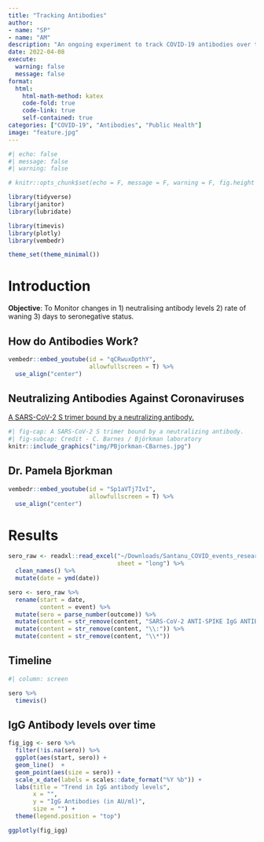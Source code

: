 ```yaml
---
title: "Tracking Antibodies"
author: 
- name: "SP"
- name: "AM"
description: "An ongoing experiment to track COVID-19 antibodies over time"
date: 2022-04-08
execute:
  warning: false
  message: false
format:
  html:
    html-math-method: katex
    code-fold: true
    code-link: true
    self-contained: true
categories: ["COVID-19", "Antibodies", "Public Health"]
image: "feature.jpg"
---
```


```r
#| echo: false
#| message: false
#| warning: false

# knitr::opts_chunk$set(echo = F, message = F, warning = F, fig.height = 6, fig.width = 9, fig.align = "centre")

library(tidyverse)
library(janitor)
library(lubridate)

library(timevis)
library(plotly)
library(vembedr)

theme_set(theme_minimal())

```

# Introduction

| **Objective**: To Monitor changes in 1) neutralising antibody levels 2) rate of waning 3) days to seronegative status.

## How do Antibodies Work?

```r
vembedr::embed_youtube(id = "qCRwuxDpthY",
                       allowfullscreen = T) %>%
  use_align("center")

```

## Neutralizing Antibodies Against Coronaviruses

[A SARS-CoV-2 S trimer bound by a neutralizing antibody.](https://www.caltech.edu/about/news/images-antibodies-they-neutralize-covid-19-virus)

```r
#| fig-cap: A SARS-CoV-2 S trimer bound by a neutralizing antibody.
#| fig-subcap: Credit - C. Barnes / Björkman laboratory
knitr::include_graphics("img/PBjorkman-CBarnes.jpg")
```

## Dr. Pamela Bjorkman

```r
vembedr::embed_youtube(id = "Sp1aVTj7IvI",
                       allowfullscreen = T) %>%
  use_align("center")

```

# Results

```r
sero_raw <- readxl::read_excel("~/Downloads/Santanu_COVID_events_research.xlsx", 
                               sheet = "long") %>% 
  clean_names() %>% 
  mutate(date = ymd(date))

sero <- sero_raw %>% 
  rename(start = date,
         content = event) %>% 
  mutate(sero = parse_number(outcome)) %>% 
  mutate(content = str_remove(content, "SARS-CoV-2 ANTI-SPIKE IgG ANTIBODIES")) %>% 
  mutate(content = str_remove(content, "\\:")) %>% 
  mutate(content = str_remove(content, "\\*"))

```

## Timeline

```r
#| column: screen

sero %>% 
  timevis()

```

## IgG Antibody levels over time

```r
fig_igg <- sero %>% 
  filter(!is.na(sero)) %>% 
  ggplot(aes(start, sero)) +
  geom_line()  +
  geom_point(aes(size = sero)) +
  scale_x_date(labels = scales::date_format("%Y %b")) +
  labs(title = "Trend in IgG antibody levels",
       x = "",
       y = "IgG Antibodies (in AU/ml)",
       size = "") +
  theme(legend.position = "top")

ggplotly(fig_igg)

```
